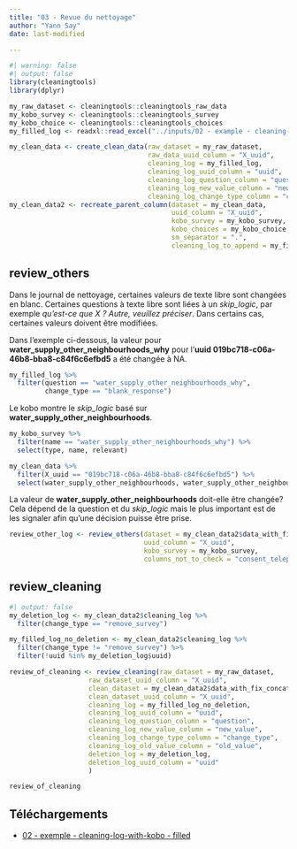 ```yaml
---
title: "03 - Revue du nettoyage"
author: "Yann Say"
date: last-modified

---
```


```r
#| warning: false
#| output: false
library(cleaningtools)
library(dplyr)

my_raw_dataset <- cleaningtools::cleaningtools_raw_data
my_kobo_survey <- cleaningtools::cleaningtools_survey
my_kobo_choice <- cleaningtools::cleaningtools_choices
my_filled_log <- readxl::read_excel("../inputs/02 - example - cleaning-log-with-kobo - filled.xlsx", sheet = 2)

my_clean_data <- create_clean_data(raw_dataset = my_raw_dataset,
                                   raw_data_uuid_column = "X_uuid",
                                   cleaning_log = my_filled_log, 
                                   cleaning_log_uuid_column = "uuid",
                                   cleaning_log_question_column = "question",
                                   cleaning_log_new_value_column = "new_value",
                                   cleaning_log_change_type_column = "change_type")
my_clean_data2 <- recreate_parent_column(dataset = my_clean_data,
                                         uuid_column = "X_uuid",
                                         kobo_survey = my_kobo_survey,
                                         kobo_choices = my_kobo_choice,
                                         sm_separator = ".", 
                                         cleaning_log_to_append = my_filled_log)
```

## review_others

Dans le journal de nettoyage, certaines valeurs de texte libre sont changées en blanc. Certaines questions à texte libre sont liées à un *skip_logic*, par exemple *qu'est-ce que X ? Autre, veuillez préciser*. Dans certains cas, certaines valeurs doivent être modifiées.

Dans l'exemple ci-dessous, la valeur pour **water_supply_other_neighbourhoods_why** pour l'**uuid 019bc718-c06a-46b8-bba8-c84f6c6efbd5** a été changée à NA.

```r
my_filled_log %>% 
  filter(question == "water_supply_other_neighbourhoods_why", 
         change_type == "blank_response")
```

Le kobo montre le *skip_logic* basé sur **water_supply_other_neighbourhoods**.

```r
my_kobo_survey %>% 
  filter(name == "water_supply_other_neighbourhoods_why") %>% 
  select(type, name, relevant)
```

```r
my_clean_data %>% 
  filter(X_uuid == "019bc718-c06a-46b8-bba8-c84f6c6efbd5") %>% 
  select(water_supply_other_neighbourhoods, water_supply_other_neighbourhoods_why	)
```

La valeur de **water_supply_other_neighbourhoods** doit-elle être changée? Cela dépend de la question et du *skip_logic* mais le plus important est de les signaler afin qu'une décision puisse être prise.

```r
review_other_log <- review_others(dataset = my_clean_data2$data_with_fix_concat,
                                  uuid_column = "X_uuid", 
                                  kobo_survey = my_kobo_survey, 
                                  columns_not_to_check = "consent_telephone_number")
```
## review_cleaning

```r
#| output: false
my_deletion_log <- my_clean_data2$cleaning_log %>% 
  filter(change_type == "remove_survey")

my_filled_log_no_deletion <- my_clean_data2$cleaning_log %>% 
  filter(change_type != "remove_survey") %>% 
  filter(!uuid %in% my_deletion_log$uuid)

review_of_cleaning <- review_cleaning(raw_dataset = my_raw_dataset,
                    raw_dataset_uuid_column = "X_uuid", 
                    clean_dataset = my_clean_data2$data_with_fix_concat,
                    clean_dataset_uuid_column = "X_uuid",
                    cleaning_log = my_filled_log_no_deletion, 
                    cleaning_log_uuid_column = "uuid",
                    cleaning_log_question_column = "question",
                    cleaning_log_new_value_column = "new_value",
                    cleaning_log_change_type_column = "change_type", 
                    cleaning_log_old_value_column = "old_value", 
                    deletion_log = my_deletion_log, 
                    deletion_log_uuid_column = "uuid"
                    )
```

```r
review_of_cleaning
```

## Téléchargements

- [02 - exemple - cleaning-log-with-kobo - filled](../inputs/02 - example - cleaning-log-with-kobo - filled.xlsx)
